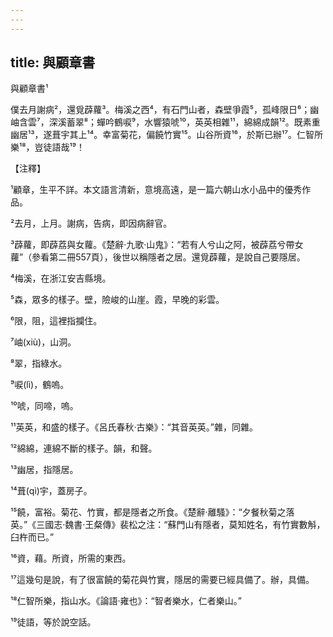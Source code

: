 ```yaml
---
---
---
```

title: 與顧章書
---




與顧章書¹

僕去月謝病²，還覓薜蘿³。梅溪之西⁴，有石門山者，森壁爭霞⁵，孤峰限日⁶；幽岫含雲⁷，深溪蓄翠⁸；蟬吟鶴唳⁹，水響猿唬¹⁰，英英相雜¹¹，綿綿成韻¹²。既素重幽居¹³，遂葺宇其上¹⁴。幸富菊花，偏饒竹實¹⁵。山谷所資¹⁶，於斯已辦¹⁷。仁智所樂¹⁸，豈徒語哉¹⁹！

【注釋】

¹顧章，生平不詳。本文語言清新，意境高遠，是一篇六朝山水小品中的優秀作品。

²去月，上月。謝病，告病，即因病辭官。

³薜蘿，即薜荔與女蘿。《楚辭·九歌·山鬼》：“若有人兮山之阿，被薜荔兮帶女蘿”（參看第二冊557頁），後世以稱隱者之居。還覓薜蘿，是說自己要隱居。

⁴梅溪，在浙江安吉縣境。

⁵森，眾多的樣子。壁，險峻的山崖。霞，早晚的彩雲。

⁶限，阻，這裡指攔住。

⁷岫(xiù)，山洞。

⁸翠，指綠水。

⁹唳(lì)，鶴嗚。

¹⁰唬，同啼，嗚。

¹¹英英，和盛的樣子。《呂氏春秋·古樂》：“其音英英。”雜，同雜。

¹²綿綿，連綿不斷的樣子。韻，和聲。

¹³幽居，指隱居。

¹⁴葺(qì)宇，蓋房子。

¹⁵饒，富裕。菊花、竹實，都是隱者之所食。《楚辭·離騷》：“夕餐秋菊之落英。”《三國志·魏書·王粲傳》裴松之注：“蘇門山有隱者，莫知姓名，有竹實數斛，臼杵而已。”

¹⁶資，藉。所資，所需的東西。

¹⁷這幾句是說，有了很富饒的菊花與竹實，隱居的需要已經具備了。辦，具備。

¹⁸仁智所樂，指山水。《論語·雍也》：“智者樂水，仁者樂山。”

¹⁹徒語，等於說空話。